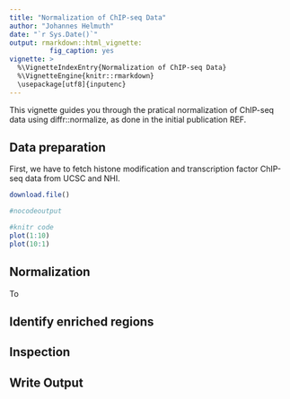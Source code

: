 ```yaml
---
title: "Normalization of ChIP-seq Data"
author: "Johannes Helmuth"
date: "`r Sys.Date()`"
output: rmarkdown::html_vignette:
          fig_caption: yes
vignette: >
  %\VignetteIndexEntry{Normalization of ChIP-seq Data}
  %\VignetteEngine{knitr::rmarkdown}
  \usepackage[utf8]{inputenc}
---
```


This vignette guides you through the pratical normalization of ChIP-seq data using diffr::normalize, as done in the initial publication REF.

## Data preparation

First, we have to fetch histone modification and transcription factor ChIP-seq data from UCSC and NHI.

```r
download.file()
```

```r
#nocodeoutput
```

```r
#knitr code
plot(1:10)
plot(10:1)
```

## Normalization

To 


## Identify enriched regions

## Inspection

## Write Output


